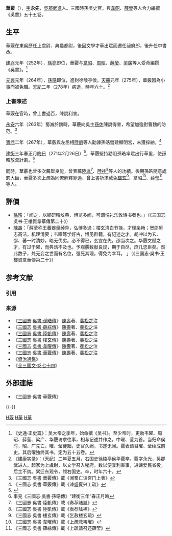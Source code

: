 {{NoteTA
|1 = zh-hans:华覈; zh-hant:華覈;
}}

{{東亞男性歷史人物
|名稱 =華覈
|身份 =
|國家 =[[孫吳|孫吳]]
|時代 =三國時期
|主君 =[[孫權|孫權]]→[[孫亮|孫亮]]→[[孫休|孫休]]→[[孫晧|孫晧]]
|最高職務 =右國史
|圖片名稱 =
|圖片大小 =
|圖片說明 =
|姓名 =華覈
|字 =永先
|號=
|官職 =上虞尉→典農都尉→秘府郎→中書丞→東觀令，領右國史→免官
|封爵 =徐陵亭侯
|籍貫 =[[吳郡|吳郡]][[武進|武進]]
|世系 = 
|其他名號 =
|出生日期 =[[漢獻帝|漢獻帝]][[建安_(東漢)|建安]]二十四年<br>219年
|出生地點 =
|婚年 =
|逝世年 =[[吳末帝|吳末帝]][[天紀|天紀]]二年<br>278年
|逝世地 =
|諡號 =
|墓葬 =
|祠廟 =
|父親 =
|嫡母 =
|母親 =
|正室 =
|側室 =
|正室之父 =
|正室之嫡母 =
|正室之母 =
|妻之父 =
|妻之嫡母 =
|妻之母 =
|繼室之父 =
|繼室之嫡母 =
|繼室之母 =
|兄弟 =
|姊妹 =
|子 =
|女 =
|嫡子 =
|嫡女 =
|庶子 =
|庶女 =
|養子 =
|養女 =
|繼子 =
|繼女 =
|其他親屬 =
|著作 =《华覈集》五卷，录一卷（《隋书·经籍志》，已佚）；《华覈集》三卷（《唐经籍志》，已佚）；严氏《全三国文》录存《车赋》《奏荐陆胤》《表荐陆祎》《闻蜀亡诣宫门上表》《谏盛夏兴工疏》《上农务禁侈疏》《乞赦楼玄疏》《上疏请召还薛莹》《上疏救韦曜》《奉勅草对》，凡十一篇。
|注釋 =
}}

'''華覈'''（{{bd|219年||278年|catIdx=H華}}），[[表字|字]]'''永先'''，[[吳郡|吳郡]][[武進|武進]]人。三國時孫吳史官，與[[韋昭|韋昭]]、[[薛瑩|薛瑩]]等人合力編撰《吳書》五十五卷。

==生平==
華覈在東吳歷任上虞尉、典農都尉，後因文學才華出眾而遷任祕府郎，後升任中書丞。

[[建興_(東吳)|建兴]]元年（252年），[[孫亮|孫亮]]即位，華覈与[[韋昭|韋昭]]、[[周昭|周昭]]、[[薛瑩|薛瑩]]、[[梁廣|梁廣]]等人受命編撰《吳書》。<ref>《史通·正史篇》：吴大帝之季年，始命撰《吴书》。至少帝时，更勅韦曜、周昭、薛莹、梁广、华覈访求往事，相与记述并作之，中曜、莹为首。当归命侯时，昭、广先亡，曜、莹徙黜，史官久阙，书遂无闻。覈表请召曜、莹续成前史。其后曜独终其书，定为五十五卷。</ref>

[[元興_(孫皓)|元興]]元年（264年），[[孫晧|孫晧]]即位，進封徐陵亭侯。[[天册|天冊]]元年（275年），華覈因為小事而被免職。[[天紀|天紀]]二年（278年）病逝，時年六十。<ref>《建康实录》：（天纪）二年夏五月，右国史徐陵亭侯华覈卒。覈字永光，吴郡武进人。起家为上虞尉，以文学召入秘府。数以便宜利害事，进谏爱民省役，后主不纳。累迁东观令，领右国史。卒，时年六十。</ref>

===上書陳述===
華覈在官時，曾上書過百，陳說利害。

[[永安_(東吳)|永安]]六年（263年）蜀滅於魏時，華覈向吳主[[孫休|孫休]]陳說得害，希望加強對曹魏的防范。<ref>《三國志·吳書·華覈傳》載《闻蜀亡诣宫门上表》</ref>

[[寶鼎|寶鼎]]二年（267年），華覈與左丞相[[陸凱_(三國)|陸凱]]等人勸諫孫晧營建顯明宮，未獲採納。<ref>《三國志·吳書·華覈傳》載《谏盛夏兴工疏》</ref>

[[建衡|建衡]]三年春正月[[晦日|晦日]]（271年2月26日）<ref>{{Cite web |url=http://sinocal.sinica.edu.tw/ |title=兩千年中西曆換算 |access-date=2022-03-27 |archive-date=2018-06-15 |archive-url=https://web.archive.org/web/20180615004633/http://sinocal.sinica.edu.tw/ |dead-url=no }}</ref>，華覈堅持勸阻孫晧率眾出行華里，使孫晧放棄計劃。<ref>事見《三國志·吳書·孫晧傳》“建衡三年”春正月晦</ref>

同時，華覈也曾多次薦舉良能，曾表薦[[陸胤|陸胤]]<ref>《三國志·吳書·陸凱傳》載《奏荐陆胤》</ref>、[[陸祎|陸祎]]<ref>《三國志·吳書·陸凱傳》載《表荐陆祎》</ref>等人的功績。後期孫晧隨意處罰大臣，華覈多次上疏為同僚解釋罪過，曾上書祈求赦免[[樓玄|樓玄]]<ref>《三國志·吳書·樓玄傳》載《乞赦楼玄疏》</ref>、韋昭<ref>《三國志·吳書·韋曜傳》載《上疏救韦曜》</ref>、薛瑩<ref>《三國志·吳書·薛綜傳》載《上疏请召还薛莹》</ref>等人。

== 評價 ==
* [[孫晧|孫晧]]：「闻之，以卿研精坟典，博览多闻，可谓悦礼乐敦诗书者也。」（《三国志·吳书·王樓賀韋華傳第二十》）
* [[陳壽|陳壽]]：「薛莹称王蕃器量绰异，弘博多通；楼玄清白节操，才理条畅；贺邵厉志高洁，机理清要；韦曜笃学好古，博见群籍，有记述之才。胡冲以为玄、邵、蕃一时清妙，略无优劣。必不得已，玄宜在先，邵当次之。华覈文赋之才，有过于曜，而典诰不及也。予观覈数献良规，期于自尽，庶几忠臣矣。然此数子，处无妄之世而有名位，强死其理，得免为幸耳。 」（《三国志·吳书·王樓賀韋華傳第二十》）

== 参考文献 ==
=== 引用 ===
{{Reflist|35em}}

=== 来源 ===
* 《[[三國志|三國志]]·[[s:三國志/卷48|吳書·孫晧傳]]》 [[陳壽|陳壽]]著、[[裴松之|裴松之]]注
* 《[[三國志|三國志]]·[[s:三國志/卷53|吳書·薛綜傳]]》 [[陳壽|陳壽]]著、[[裴松之|裴松之]]注
* 《[[三國志|三國志]]·[[s:三國志/卷61|吳書·陸凱傳]]》 [[陳壽|陳壽]]著、[[裴松之|裴松之]]注
* 《[[三國志|三國志]]·[[s:三國志/卷65|吳書·樓玄傳]]》 [[陳壽|陳壽]]著、[[裴松之|裴松之]]注
* 《[[三國志|三國志]]·[[s:三國志/卷65|吳書·韋曜傳]]》 [[陳壽|陳壽]]著、[[裴松之|裴松之]]注
* 《[[三國志|三國志]]·[[s:三國志/卷65|吳書·華覈傳]]》 [[陳壽|陳壽]]著、[[裴松之|裴松之]]注
* 《[[資治通鑑|資治通鑑]]》
* 《[[s:全三国文/卷74|全三国文·卷七十四]]》

== 外部連結 ==
* 《三國志·吳書·華覈傳》

{{-}}
{{三国志}}

[[Category:華姓|H覈]]
[[Category:東吳政治人物|H華]]
[[Category:东吴列侯|H華]]